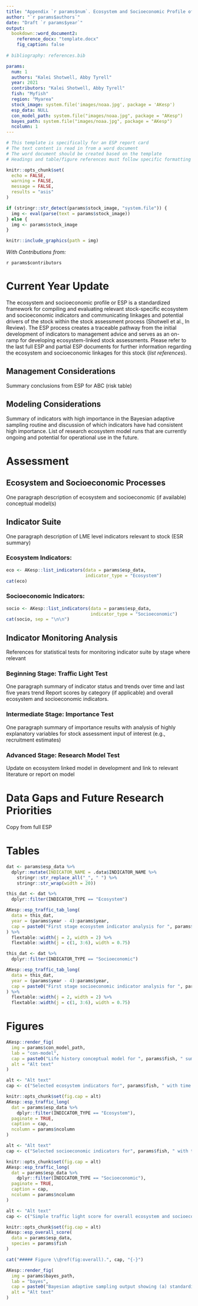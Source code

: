 ```yaml
---
title: "Appendix `r params$num`. Ecosystem and Socioeconomic Profile of the `r params$fish` stock in the `r params$region` - Report Card"
author: "`r params$authors`"
date: "Draft `r params$year`"
output: 
  bookdown::word_document2:
    reference_docx: "template.docx"
    fig_caption: false
    
# bibliography: references.bib

params:
  num: 1
  authors: "Kalei Shotwell, Abby Tyrell"
  year: 2021
  contributors: "Kalei Shotwell, Abby Tyrell"
  fish: "Myfish"
  region: "Myarea"
  stock_image: system.file('images/noaa.jpg', package = 'AKesp')
  esp_data: NULL
  con_model_path: system.file("images/noaa.jpg", package = "AKesp")
  bayes_path: system.file("images/noaa.jpg", package = "AKesp")
  ncolumn: 1
---
```


```r
# This template is specifically for an ESP report card
# The text content is read in from a word document
# The word document should be created based on the template
# Headings and table/figure references must follow specific formatting

knitr::opts_chunk$set(
  echo = FALSE,
  warning = FALSE,
  message = FALSE,
  results = "asis"
)
```

```r
if (stringr::str_detect(params$stock_image, "system.file")) {
  img <- eval(parse(text = params$stock_image))
} else {
  img <- params$stock_image
}

knitr::include_graphics(path = img)
```

*With Contributions from:*

`r params$contributors`

\newpage

# Current Year Update {-}

The ecosystem and socioeconomic profile or ESP is a standardized framework for compiling and evaluating relevant stock-specific ecosystem and socioeconomic indicators and communicating linkages and potential drivers of the stock within the stock assessment process (Shotwell et al., In Review). The ESP process creates a traceable pathway from the initial development of indicators to management advice and serves as an on-ramp for developing ecosystem-linked stock assessments. 
Please refer to the last full ESP and partial ESP documents for further information regarding the ecosystem and socioeconomic linkages for this stock (*list references*).

## Management Considerations {-}

Summary conclusions from ESP for ABC (risk table) 

## Modeling Considerations {-}

Summary of indicators with high importance in the Bayesian adaptive sampling routine and discussion of which indicators have had consistent high importance. 
List of research ecosystem model runs that are currently ongoing and potential for operational use in the future. 

# Assessment {-}

## Ecosystem and Socioeconomic Processes {-}

One paragraph description of ecosystem and socioeconomic (if available) conceptual model(s)

## Indicator Suite {-}

One paragraph description of LME level indicators relevant to stock (ESR summary)

### Ecosystem Indicators: {-}
```r
eco <- AKesp::list_indicators(data = params$esp_data, 
                              indicator_type = "Ecosystem")
cat(eco)
```

### Socioeconomic Indicators: {-}

```r
socio <- AKesp::list_indicators(data = params$esp_data, 
                                indicator_type = "Socioeconomic")
cat(socio, sep = "\n\n")
```

## Indicator Monitoring Analysis {-}

References for statistical tests for monitoring indicator suite by stage where relevant 

### Beginning Stage: Traffic Light Test {-}

One paragraph summary of indicator status and trends over time and last five years trend
Report scores by category (if applicable) and overall ecosystem and socioeconomic indicators. 

### Intermediate Stage: Importance Test {-}

One paragraph summary of importance results with analysis of highly explanatory variables for stock assessment input of interest (e.g., recruitment estimates)

### Advanced Stage: Research Model Test {-}

Update on ecosystem linked model in development and link to relevant literature or report on model 

# Data Gaps and Future Research Priorities {-}

Copy from full ESP

\newpage

# Tables {-}

```r
dat <- params$esp_data %>%
  dplyr::mutate(INDICATOR_NAME = .data$INDICATOR_NAME %>%
    stringr::str_replace_all("_", " ") %>%
    stringr::str_wrap(width = 20))
```

```r
this_dat <- dat %>%
  dplyr::filter(INDICATOR_TYPE == "Ecosystem")

AKesp::esp_traffic_tab_long(
  data = this_dat,
  year = (params$year - 4):params$year,
  cap = paste0("First stage ecosystem indicator analysis for ", params$fish, ', including indicator title and the indicator status of the last five years. The indicator status is designated with text, (greater than = "high", less than = "low", or within 1 standard deviation = "neutral" of long-term mean). Fill color of the cell is based on the sign of the anticipated relationship between the indicator and sablefish (blue = good conditions for sablefish, red = poor conditions, white = average conditions). A gray fill and text = "missing" will appear if there were no data for that year.')
) %>%
  flextable::width(j = 2, width = 2) %>%
  flextable::width(j = c(1, 3:6), width = 0.75)
```

```r
this_dat <- dat %>%
  dplyr::filter(INDICATOR_TYPE == "Socioeconomic")

AKesp::esp_traffic_tab_long(
  data = this_dat,
  year = (params$year - 4):params$year,
  cap = paste0("First stage socioeconomic indicator analysis for ", params$fish, ', including indicator title and the indicator status of the last five years. The indicator status is designated with text, (greater than = "high", less than = "low", or within 1 standard deviation = "neutral" of long-term mean). Fill color of the cell is based on the sign of the anticipated relationship between the indicator and sablefish (blue = good conditions for sablefish, red = poor conditions, white = average conditions). A gray fill and text = "missing" will appear if there were no data for that year.')
) %>%
  flextable::width(j = 2, width = 2) %>%
  flextable::width(j = c(1, 3:6), width = 0.75)
```

\newpage

# Figures {-}
```r
AKesp::render_fig(
  img = params$con_model_path,
  lab = "con-model",
  cap = paste0("Life history conceptual model for ", params$fish, " summarizing ecological information and key ecosystem processes affecting survival by life history stage. Red text means increases in process negatively affect survival, while blue text means increases in process positively affect survival."),
  alt = "Alt text"
)
```


```r
alt <- "Alt text"
cap <- c("Selected ecosystem indicators for", params$fish, " with time series ranging from", min(params$esp_data$YEAR), "– present. Upper and lower solid green horizontal lines are 90th and 10th percentiles of time series. Dotted green horizontal line is the mean of the time series. Light green shaded areas represent the most recent year of the traffic light analysis results.")

knitr::opts_chunk$set(fig.cap = alt)
AKesp::esp_traffic_long(
  dat = params$esp_data %>%
    dplyr::filter(INDICATOR_TYPE == "Ecosystem"),
  paginate = TRUE,
  caption = cap,
  ncolumn = params$ncolumn
)
```


```r
alt <- "Alt text"
cap <- c("Selected socioeconomic indicators for", params$fish, " with time series ranging from", min(params$esp_data$YEAR), "– present. Upper and lower solid green horizontal lines are 90th and 10th percentiles of time series. Dotted green horizontal line is the mean of the time series. Light green shaded areas represent the most recent year of the traffic light analysis results.")

knitr::opts_chunk$set(fig.cap = alt)
AKesp::esp_traffic_long(
  dat = params$esp_data %>%
    dplyr::filter(INDICATOR_TYPE == "Socioeconomic"),
  paginate = TRUE,
  caption = cap,
  ncolumn = params$ncolumn
)
```


```r
alt <- "Alt text"
cap <- c("Simple traffic light score for overall ecosystem and socioeconomic categories from", min(params$esp_data$YEAR), "to present.")

knitr::opts_chunk$set(fig.cap = alt)
AKesp::esp_overall_score(
  data = params$esp_data,
  species = params$fish
)

cat("##### Figure \\@ref(fig:overall).", cap, "{-}")
```


```r
AKesp::render_fig(
  img = params$bayes_path,
  lab = "bayes",
  cap = paste0("Bayesian adaptive sampling output showing (a) standardized covariates prior to subsetting and (b) the mean relationship and uncertainty (95% confidence intervals) with log ", params$fish, " recruitment, in each estimated effect (left bottom graph), and marginal inclusion probabilities (right bottom graph) for each predictor variable of the subsetted covariate set"),
  alt = "Alt text"
)
```
